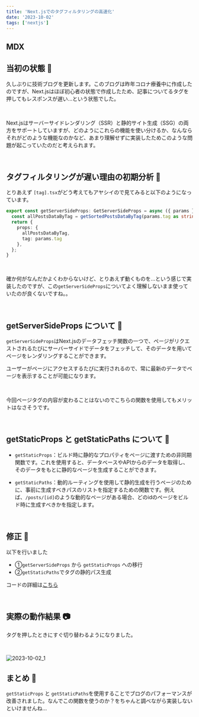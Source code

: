 ```yaml
---
title: 'Next.jsでのタグフィルタリングの高速化'
date: '2023-10-02'
tags: ['nextjs']
---
```


## MDX
<Date dateString="2023-10-03" />


## 当初の状態 👶
久しぶりに技術ブログを更新します。このブログは昨年コロナ療養中に作成したのですが、Next.jsはほぼ初心者の状態で作成したため、記事についてるタグを押してもレスポンスが遅い...という状態でした。

<br />

Next.jsはサーバーサイドレンダリング（SSR）と静的サイト生成（SSG）の両方をサポートしていますが、どのようにこれらの機能を使い分けるか、なんならそれがどのような機能なのかなど、あまり理解せずに実装したためこのような問題が起こっていたのだと考えられます。

<br />

## タグフィルタリングが遅い理由の初期分析 🔎
とりあえず `[tag].tsx`がどう考えてもアヤシイので見てみると以下のようになっています。

```ts
export const getServerSideProps: GetServerSideProps = async ({ params }) => {
  const allPostsDataByTag = getSortedPostsDataByTag(params.tag as string);
  return {
    props: {
      allPostsDataByTag,
      tag: params.tag
    },
  };
}
```


<br />

確か何がなんだかよくわからないけど、とりあえず動くものを...という感じで実装したのですが、この`getServerSideProps`についてよく理解しないまま使っていたのが良くないですね。。

<br />

## getServerSideProps について 📙
`getServerSideProps`はNext.jsのデータフェッチ関数の一つで、ページがリクエストされるたびにサーバーサイドでデータをフェッチして、そのデータを用いてページをレンダリングすることができます。

ユーザーがページにアクセスするたびに実行されるので、常に最新のデータでページを表示することが可能になります。

<br />

今回ページタグの内容が変わることはないのでこちらの関数を使用してもメリットはなさそうです。

<br />

## getStaticProps と getStaticPaths について 📙
- `getStaticProps`：ビルド時に静的なプロパティをページに渡すための非同期関数です。これを使用すると、データベースやAPIからのデータを取得し、そのデータをもとに静的なページを生成することができます。

- `getStaticPaths`：動的ルーティングを使用して静的生成を行うページのために、事前に生成すべきパスのリストを指定するための関数です。例えば、`/posts/[id]`のような動的なページがある場合、どのidのページをビルド時に生成すべきかを指定します。

<br />

## 修正 🔨
以下を行いました
- ①`getServerSideProps` から `getStaticProps` への移行
- ②`getStaticPaths`でタグの静的パス生成

コードの詳細は[こちら](https://github.com/moto-sbt/nextjs-blog/commit/bbe6244ccf2e2ce23521b2dc714920b0d0b4b5c5)

<br />

## 実際の動作結果 📷
タグを押したときにすぐ切り替わるようになりました。

<br />

![2023-10-02_1](/images/posts/2023-10-02/2023-10-02_1.gif)


## まとめ 🎉
`getStaticProps` と `getStaticPaths`を使用することでブログのパフォーマンスが改善されました。なんでこの関数を使うのか？をちゃんと調べながら実装しないといけませんね...